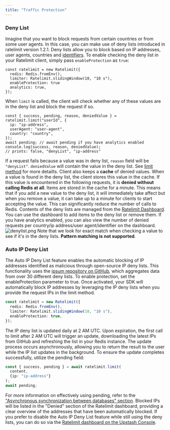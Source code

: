 ```yaml
---
title: "Traffic Protection"
---
```

### Deny List
Imagine that you want to block requests from certain countries or from some
user agents. In this case, you can make use of deny lists introduced in
ratelimit version 1.2.1.
Deny lists allow you to block based on IP addresses, user agents, countries
and [identifiers](https://upstash.com/docs/redis/sdks/ratelimit-ts/methods#limit).
To enable checking the deny list in your Ratelimit client, simply pass
`enableProtection` as `true`:
```tsx
const ratelimit = new Ratelimit({
  redis: Redis.fromEnv(),
  limiter: Ratelimit.slidingWindow(10, "10 s"),
  enableProtection: true
  analytics: true,
});
```
When `limit` is called, the client will check whether any of these values
are in the deny list and block the request if so.
```tsx
const { success, pending, reason, deniedValue } = ratelimit.limit("userId", {
  ip: "ip-address",
  userAgent: "user-agent",
  country: "country",
});
await pending; // await pending if you have analytics enabled
console.log(success, reason, deniedValue);
// prints: false, "denyList", "ip-address"
```
If a request fails because a value was in deny list, `reason` field will
be `"denyList"`. `deniedValue` will contain the value in the deny list.
See [limit method](https://upstash.com/docs/redis/sdks/ratelimit-ts/methods#limit)
for more detailts.
Client also keeps a **cache** of denied values. When a value is found
in the deny list, the client stores this value in the cache. If this value
is encountered in the following requests, it is **denied without calling
Redis at all**. Items are stored in the cache for a minute. This means that if
you add a new value to the deny list, it will immediately take affect but when you
remove a value, it can take up to a minute for clients to start
accepting the value. This can significantly reduce the number of calls to Redis.
Contents of the deny lists are managed from the [Ratelimit Dashboard](https://upstash.com/docs/redis/sdks/ratelimit-ts/features#dashboard).
You can use the dashboard to add items to the deny list or remove them.
If you have analytics enabled, you can also view the number of denied
requests per country/ip address/user agent/identifier on the dashboard.
![denylist.png](/img/ratelimit/denylist.png)
Note that we look for exact match when checking a value to see if it's in
the deny lists. **Pattern matching is not supported**.
### Auto IP Deny List
The Auto IP Deny List feature enables the automatic blocking of IP addresses
identified as malicious through open-source IP deny lists. This functionality
uses the [ipsum repository on GitHub](https://github.com/stamparm/ipsum),
which aggregates data from over 30 different deny lists.
To enable protection, set the enableProtection parameter to true. Once activated,
your SDK will automatically block IP addresses by leveraging the IP deny lists
when you provide the request IPs in the limit method.
```ts
const ratelimit = new Ratelimit({
  redis: Redis.fromEnv(),
  limiter: Ratelimit.slidingWindow(10, "10 s"),
  enableProtection: true,
});
```
The IP deny list is updated daily at 2 AM UTC. Upon expiration, the
first call to limit after 2 AM UTC will trigger an update, downloading
the latest IPs from GitHub and refreshing the list in your Redis
instance. The update process occurs asynchronously, allowing you to
return the result to the user while the IP list updates in the
background. To ensure the update completes successfully, utilize the
pending field:
```ts
const { success, pending } = await ratelimit.limit(
  content,
  {ip: "ip-address"}
);
await pending;
```
For more information on effectively using pending, refer to the
["Asynchronous synchronization between databases" section](https://upstash.com/docs/redis/sdks/ratelimit-ts/features#asynchronous-synchronization-between-databases).
Blocked IPs will be listed in the "Denied" section of the Ratelimit
dashboard, providing a clear overview of the addresses that have
been automatically blocked.
If you prefer to disable the Auto IP Deny List feature while still
using the deny lists, you can do so via the [Ratelimit dashboard on
the Upstash Console](https://console.upstash.com/ratelimit).